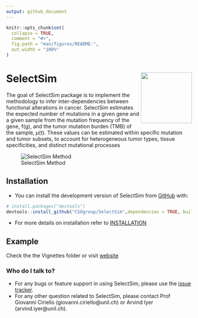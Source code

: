 ```yaml
---
output: github_document
---
```


<!-- README.md is generated from README.Rmd. Please edit that file -->

```r
knitr::opts_chunk$set(
  collapse = TRUE,
  comment = "#>",
  fig.path = "man/figures/README-",
  out.width = "100%"
)
```

# SelectSim <img src="man/figures/logo.png" align="right" height="138" alt="" />
<!-- badges: start -->
<!-- badges: end -->

The goal of SelectSim package is to implement the methodology to infer inter-dependencies between functional alterations in cancer. SelectSim estimates the expected number of mutations in a given gene and a given sample from the mutation frequency of the gene, f(g), and the tumor mutation burden (TMB) of the sample, $\mu$(t). These values can be estimated within specific mutation and tumor subsets, to account for heterogeneous tumor types, tissue specificities, and distinct mutational processes

![SelectSim Method](https://github.com/CSOgroup/SelectSim/blob/main/SelectSim_method.png)

## Installation

- You can install the development version of SelectSim from [GitHub](https://github.com/CSOgroup/SelectSim) with:

``` r
# install.packages("devtools")
devtools::install_github("CSOgroup/SelectSim",dependencies = TRUE, build_vignettes = TRUE)
```

- For more details on installation refer to [INSTALLATION](INSTALLATION.md)


## Example

Check the the Vignettes folder or visit [website](https://csogroup.github.io/SelectSim/)

### Who do I talk to? ###

* For any bugs or feature support in using SelectSim, please use the [issue tracker](https://github.com/CSOgroup/SelectSim/issues).
* For any other question related to SelectSim, please contact Prof Giovanni Ciriello (giovanni.ciriello@unil.ch) or Arvind Iyer (arvind.iyer@unil.ch).
